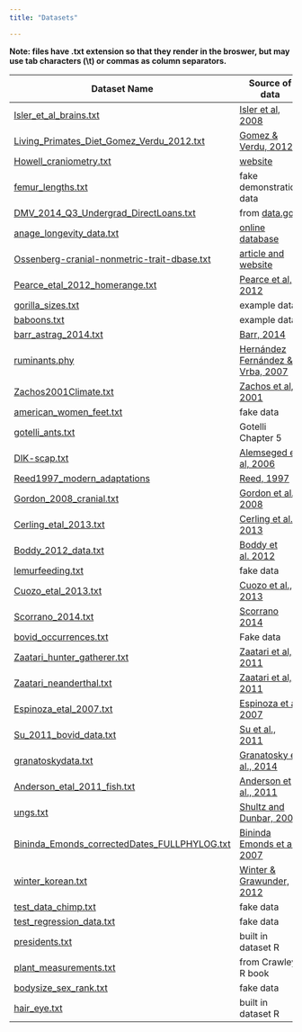```yaml
---
title: "Datasets"

---
```


**Note: files have .txt extension so that they render in the broswer, but may use tab characters (\\t) or commas as column separators.**

Dataset Name | Source of data
----------------------------------------  | ---------------------------------------
[Isler_et_al_brains.txt](datasets/Isler_et_al_brains.txt) | [Isler et al, 2008](http://dx.doi.org/10.1016/j.jhevol.2008.08.004)
[Living_Primates_Diet_Gomez_Verdu_2012.txt](datasets/Living_Primates_Diet_Gomez_Verdu_2012.txt) | [Gomez & Verdu, 2012](http://dx.doi.org/10.1093/sysbio/syr127)
[Howell_craniometry.txt](datasets/Howell_craniometry.txt) | [website](http://web.utk.edu/~auerbach/HOWL.htm)
[femur_lengths.txt](datasets/femur_lengths.txt) | fake demonstration data
[DMV_2014_Q3_Undergrad_DirectLoans.txt](datasets/DMV_2014_Q3_Undergrad_DirectLoans.txt) | from [data.gov](http://data.gov)
[anage_longevity_data.txt](datasets/anage_longevity_data.txt) | [online database](http://genomics.senescence.info/species/)
[Ossenberg-cranial-nonmetric-trait-dbase.txt](datasets/Ossenberg-cranial-nonmetric-trait-dbase.txt) | [article and website](http://dx.doi.org/10.1002/ajpa.22377)
[Pearce_etal_2012_homerange.txt](datasets/Pearce_etal_2012_homerange.txt) | [Pearce et al, 2012](http://dx.doi.org/10.1098/rspb.2012.2122)
[gorilla_sizes.txt](datasets/gorilla_sizes.txt) | example data
[baboons.txt](datasets/baboons.txt) | example data
[barr_astrag_2014.txt](datasets/barr_astrag_2014.txt) | [Barr, 2014](http://dx.doi.org/10.1002/jmor.20279)
[ruminants.phy](datasets/ruminants.phy) | [Hernández Fernández & Vrba, 2007](http://dx.doi.org/10.1017/S1464793104006670)
[Zachos2001Climate.txt](datasets/Zachos2001Climate.txt) | [Zachos et al, 2001](http://dx.doi.org/10.1126/science.1059412)
[american_women_feet.txt](datasets/american_women_feet.txt) | fake data
[gotelli_ants.txt](datasets/gotelli_ants.txt) | Gotelli Chapter 5
[DIK-scap.txt](datasets/DIK-scap.txt) | [Alemseged et al, 2006](http://dx.doi.org/10.1038/nature05047)
[Reed1997_modern_adaptations](datasets/Reed1997_modern_adaptations.txt) | [Reed, 1997](http://dx.doi.org/10.1006/jhev.1996.0106)
[Gordon_2008_cranial.txt](datasets/Gordon_2008_cranial.txt) | [Gordon et al., 2008](http://www.pnas.org/content/105/12/4650.abstract)
[Cerling_etal_2013.txt](datasets/Cerling_etal_2013.txt) | [Cerling et al., 2013](http://dx.doi.org/10.1073/pnas.1222571110)
[Boddy_2012_data.txt](datasets/Boddy_2012_data.txt) | [Boddy et al. 2012](http://dx.doi.org/10.1111/j.1420-9101.2012.02491.x)
[lemurfeeding.txt](datasets/lemurfeeding.txt) | fake data
[Cuozo_etal_2013.txt](datasets/Cuozo_etal_2013.txt) | [Cuozo et al., 2013](http://dx.doi.org/10.1016/j.jhevol.2012.08.007)
[Scorrano_2014.txt](datasets/Scorrano_2014.txt) | [Scorrano 2014](http://dx.doi.org/10.1002/ajpa.22517)
[bovid_occurrences.txt](datasets/bovid_occurrences.txt) |  Fake data
[Zaatari_hunter_gatherer.txt](datasets/Zaatari_hunter_gatherer.txt) | [Zaatari et al, 2011](http://dx.doi.org/10.1016/j.jhevol.2011.05.004)
[Zaatari_neanderthal.txt](datasets/Zaatari_neanderthal.txt) | [Zaatari et al, 2011](http://dx.doi.org/10.1016/j.jhevol.2011.05.004)
[Espinoza_etal_2007.txt](datasets/Espinoza_etal_2007.txt) | [Espinoza et al 2007](dx.doi.org/10.1111/j.1475-4754.2007.00328.x)
[Su_2011_bovid_data.txt](datasets/Su_2011_bovid_data.txt) | [Su et al., 2011](readings_pdf/Su_etal_2011.pdf)
[granatoskydata.txt](datasets/granatoskydata.txt) | [Granatosky et al., 2014](http://dx.doi.org/10.1016/j.jhevol.2014.06.011)
[Anderson_etal_2011_fish.txt](datasets/Anderson_etal_2011_fish.txt) | [Anderson et al., 2011](http://dx.doi.org/10.1038/nature10207)  
[ungs.txt](datasets/ungs.txt) | [Shultz and Dunbar, 2006](http://dx.doi.org/10.1098/rspb.2005.3283)
[Bininda_Emonds_correctedDates_FULLPHYLOG.txt](datasets/Bininda_Emonds_correctedDates_FULLPHYLOG.txt) | [Bininda Emonds et al., 2007](http://dx.doi.org/10.1038/nature05634)
[winter_korean.txt](datasets/winter_korean.txt) | [Winter & Grawunder, 2012](http://dx.doi.org/10.1016/j.wocn.2012.08.006)
[test_data_chimp.txt](datasets/test_data_chimp.txt) | fake data
[test_regression_data.txt](datasets/test_regression_data.txt) | fake data
[presidents.txt](datasets/presidents.txt) | built in dataset R
[plant_measurements.txt](datasets/plant_measurements.txt) | from Crawley R book
[bodysize_sex_rank.txt](datasets/bodysize_sex_rank.txt) | fake data
[hair_eye.txt](datasets/hair_eye.txt) | built in dataset R

<!--
<ul>
`r 
#dynamically create links for database
paste0('<li><a href=', 
      list.files("datasets", recursive=TRUE, full=TRUE),
      '>',
      list.files("datasets", recursive=TRUE),
      '</li>',collapse="")

`

</ul>
-->